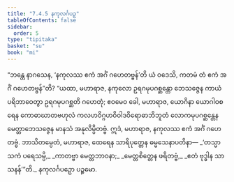 ```yaml
---
title: "7.4.5 နကုလင်္ဂပဉှ"
tableOfContents: false
sidebar:
  order: 5
type: "tipitaka"
basket: "su"
book: "mi"
---
```



<DynamicBreadcrumb />

<Division number="259" book="mi" e="ch" v="28">

<Paragraph number="1849" book="mi">
“ဘန္တေ နာဂသေန, ‘နကုလဿ ဧကံ အင်္ဂံ ဂဟေတဗ္ဗန်’တိ ယံ ဝဒေသိ, ကတမံ တံ ဧကံ အင်္ဂံ ဂဟေတဗ္ဗန်”တိ? “ယထာ, မဟာရာဇ, နကုလော ဥရဂမုပဂစ္ဆန္တော ဘေသဇ္ဇေန ကာယံ ပရိဘာဝေတွာ ဥရဂမုပဂစ္ဆတိ ဂဟေတုံ; ဧဝမေဝ ခေါ, မဟာရာဇ, ယောဂိနာ ယောဂါဝစရေန ကောဓာဃာတဗဟုလံ ကလဟဝိဂ္ဂဟဝိဝါဒဝိရောဓာဘိဘူတံ လောကမုပဂစ္ဆန္တေန မေတ္တာဘေသဇ္ဇေန မာနသံ အနုလိမ္ပိတဗ္ဗံ. ဣဒံ, မဟာရာဇ, နကုလဿ ဧကံ အင်္ဂံ ဂဟေတဗ္ဗံ. ဘာသိတမ္ပေတံ, မဟာရာဇ, ထေရေန သာရိပုတ္တေန ဓမ္မသေနာပတိနာ—
</Paragraph>

<Paragraph number="1850" type="verses" book="mi">
_‘တသ္မာ သကံ ပရေသမ္ပိ,_  
_ကာတဗ္ဗာ မေတ္တဘာဝနာ;_  
_မေတ္တစိတ္တေန ဖရိတဗ္ဗံ,_  
_ဧတံ ဗုဒ္ဓါန သာသနန်’”တိ._  


</Paragraph>
</Division>

<Paragraph number="1851" type="center" book="mi">
နကုလင်္ဂပဉှော ပဉ္စမော.
</Paragraph>